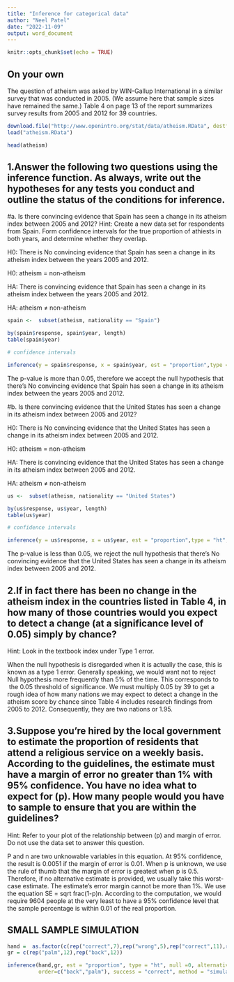 ```yaml
---
title: "Inference for categorical data"
author: "Neel Patel"
date: "2022-11-09"
output: word_document
---
```


```r
knitr::opts_chunk$set(echo = TRUE)
```

## On your own

The question of atheism was asked by WIN-Gallup International in a similar survey that was conducted in 2005. (We assume here that sample sizes have remained the same.) Table 4 on page 13 of the report summarizes survey results from 2005 and 2012 for 39 countries.


```r

download.file("http://www.openintro.org/stat/data/atheism.RData", destfile = "atheism.RData")
load("atheism.RData")

head(atheism)

```

## 1.Answer the following two questions using the inference function. As always, write out the hypotheses for any tests you conduct and outline the status of the conditions for inference.

#a. Is there convincing evidence that Spain has seen a change in its atheism index between 2005 and 2012?
Hint: Create a new data set for respondents from Spain. Form confidence intervals for the true proportion of athiests in both years, and determine whether they overlap.


H0: There is No convincing evidence that Spain has seen a change in its atheism index between the years 2005 and 2012.

H0: atheism = non-atheism

HA: There is convincing evidence that Spain has seen a change in its atheism index between the years 2005 and 2012.

HA: atheism ≠ non-atheism

```r


spain <-  subset(atheism, nationality == "Spain")

by(spain$response, spain$year, length)
table(spain$year)

# confidence intervals

inference(y = spain$response, x = spain$year, est = "proportion",type = "ht", null = 0, alternative = "twosided", method = "theoretical", success = "atheist")

```
The p-value is more than 0.05, therefore we accept the null hypothesis that there's No convincing evidence that Spain has seen a change in its atheism index between the years 2005 and 2012.





#b. Is there convincing evidence that the United States has seen a change in its atheism index between 2005 and 2012?

H0: There is No convincing evidence that the United States has seen a change in its atheism index between 2005 and 2012.

H0: atheism = non-atheism

HA: There is convincing evidence that the United States has seen a change in its atheism index between 2005 and 2012.

HA: atheism ≠ non-atheism

```r

us <-  subset(atheism, nationality == "United States")

by(us$response, us$year, length)
table(us$year)

# confidence intervals

inference(y = us$response, x = us$year, est = "proportion",type = "ht", null = 0, alternative = "twosided", method = "theoretical", success = "atheist")


```
The p-value is less than 0.05, we reject the null hypothesis that there's No convincing evidence that the United States has seen a change in its atheism index between 2005 and 2012.




## 2.If in fact there has been no change in the atheism index in the countries listed in Table 4, in how many of those countries would you expect to detect a change (at a significance level of 0.05) simply by chance?
Hint: Look in the textbook index under Type 1 error.


When the null hypothesis is disregarded when it is actually the case, this is known as a type 1 error. Generally speaking, we would want not to reject Null hypothesis more frequently than 5% of the time. This corresponds to  the 0.05 threshold of significance. We must multiply 0.05 by 39 to get a rough idea of how many nations we may expect to detect a change in the atheism score by chance since Table 4 includes research findings from 2005 to 2012. Consequently, they are two nations or 1.95.


## 3.Suppose you're hired by the local government to estimate the proportion of residents that attend a religious service on a weekly basis. According to the guidelines, the estimate must have a margin of error no greater than 1% with 95% confidence. You have no idea what to expect for \(p\). How many people would you have to sample to ensure that you are within the guidelines?
Hint: Refer to your plot of the relationship between \(p\) and margin of error. Do not use the data set to answer this question.

P and n are two unknowable variables in this equation. At 95% confidence, the result is 0.0051 if the margin of error is 0.01. When p is unknown, we use the rule of thumb that the margin of error is greatest when p is 0.5. Therefore, if no alternative estimate is provided, we usually take this worst-case estimate. The estimate's error margin cannot be more than 1%. We use the equation SE = sqrt frac(1-p)n. According to the computation, we would require 9604 people at the very least to have a 95% confidence level that the sample percentage is within 0.01 of the real proportion.

####################################################
## SMALL SAMPLE SIMULATION
####################################################


```r
hand =  as.factor(c(rep("correct",7),rep("wrong",5),rep("correct",11),rep("wrong",1) ))
gr = c(rep("palm",12),rep("back",12))

inference(hand,gr, est = "proportion", type = "ht", null =0, alternative= "twosided", 
          order=c("back","palm"), success = "correct", method = "simulation", nsim=100,seed =879)

```

